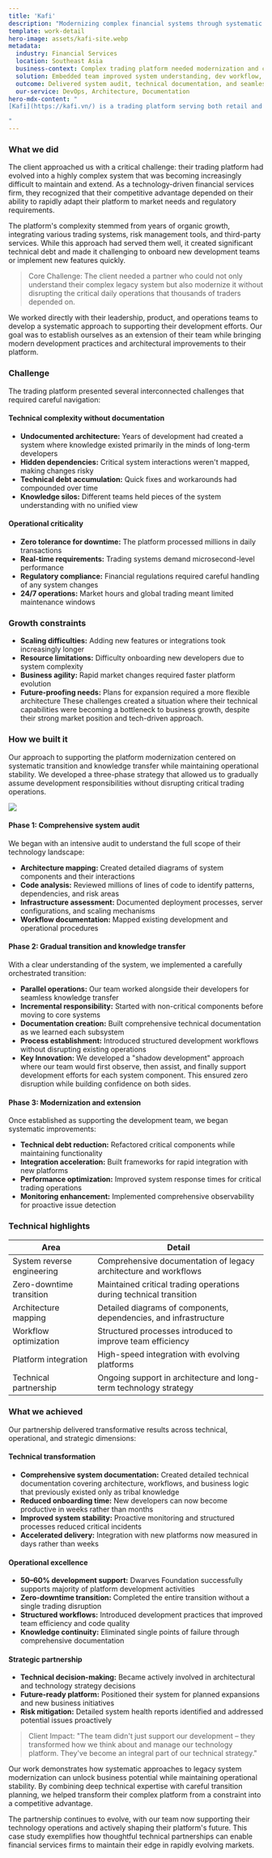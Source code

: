 ```yaml
---
title: 'Kafi'
description: "Modernizing complex financial systems through systematic transition"
template: work-detail
hero-image: assets/kafi-site.webp
metadata:
  industry: Financial Services
  location: Southeast Asia
  business-context: Complex trading platform needed modernization and clear documentation
  solution: Embedded team improved system understanding, dev workflow, and platform stability
  outcome: Delivered system audit, technical documentation, and seamless team integration
  our-service: DevOps, Architecture, Documentation
hero-mdx-content: "
[Kafi](https://kafi.vn/) is a trading platform serving both retail and institutional clients across Southeast Asia. We joined their team to document a complex legacy system, streamline workflows, and ensure zero-downtime handover. Our role covered architecture mapping, development process improvements, and long-term technical planning.

"
---
```


### What we did

The client approached us with a critical challenge: their trading platform had evolved into a highly complex system that was becoming increasingly difficult to maintain and extend. As a technology-driven financial services firm, they recognized that their competitive advantage depended on their ability to rapidly adapt their platform to market needs and regulatory requirements.

The platform's complexity stemmed from years of organic growth, integrating various trading systems, risk management tools, and third-party services. While this approach had served them well, it created significant technical debt and made it challenging to onboard new development teams or implement new features quickly.

> Core Challenge: The client needed a partner who could not only understand their complex legacy system but also modernize it without disrupting the critical daily operations that thousands of traders depended on.

We worked directly with their leadership, product, and operations teams to develop a systematic approach to supporting their development efforts. Our goal was to establish ourselves as an extension of their team while bringing modern development practices and architectural improvements to their platform.

### Challenge

The trading platform presented several interconnected challenges that required careful navigation:

#### Technical complexity without documentation

- **Undocumented architecture:** Years of development had created a system where knowledge existed primarily in the minds of long-term developers
- **Hidden dependencies:** Critical system interactions weren't mapped, making changes risky
- **Technical debt accumulation:** Quick fixes and workarounds had compounded over time
- **Knowledge silos:** Different teams held pieces of the system understanding with no unified view

#### Operational criticality

- **Zero tolerance for downtime:** The platform processed millions in daily transactions
- **Real-time requirements:** Trading systems demand microsecond-level performance
- **Regulatory compliance:** Financial regulations required careful handling of any system changes
- **24/7 operations:** Market hours and global trading meant limited maintenance windows

### Growth constraints

- **Scaling difficulties:** Adding new features or integrations took increasingly longer
- **Resource limitations:** Difficulty onboarding new developers due to system complexity
- **Business agility:** Rapid market changes required faster platform evolution
- **Future-proofing needs:** Plans for expansion required a more flexible architecture
These challenges created a situation where their technical capabilities were becoming a bottleneck to business growth, despite their strong market position and tech-driven approach.

### How we built it

Our approach to supporting the platform modernization centered on systematic transition and knowledge transfer while maintaining operational stability. We developed a three-phase strategy that allowed us to gradually assume development responsibilities without disrupting critical trading operations.

![](assets/kafi-app.webp)

#### Phase 1: Comprehensive system audit

We began with an intensive audit to understand the full scope of their technology landscape:

- **Architecture mapping:** Created detailed diagrams of system components and their interactions
- **Code analysis:** Reviewed millions of lines of code to identify patterns, dependencies, and risk areas
- **Infrastructure assessment:** Documented deployment processes, server configurations, and scaling mechanisms
- **Workflow documentation:** Mapped existing development and operational procedures

#### Phase 2: Gradual transition and knowledge transfer

With a clear understanding of the system, we implemented a carefully orchestrated transition:

- **Parallel operations:** Our team worked alongside their developers for seamless knowledge transfer
- **Incremental responsibility:** Started with non-critical components before moving to core systems
- **Documentation creation:** Built comprehensive technical documentation as we learned each subsystem
- **Process establishment:** Introduced structured development workflows without disrupting existing operations
- **Key Innovation:** We developed a "shadow development" approach where our team would first observe, then assist, and finally support development efforts for each system component. This ensured zero disruption while building confidence on both sides.

#### Phase 3: Modernization and extension

Once established as supporting the development team, we began systematic improvements:

- **Technical debt reduction:** Refactored critical components while maintaining functionality
- **Integration acceleration:** Built frameworks for rapid integration with new platforms
- **Performance optimization:** Improved system response times for critical trading operations
- **Monitoring enhancement:** Implemented comprehensive observability for proactive issue detection

### Technical highlights

| Area                        | Detail                                                                 |
|-----------------------------|------------------------------------------------------------------------|
| System reverse engineering  | Comprehensive documentation of legacy architecture and workflows       |
| Zero-downtime transition    | Maintained critical trading operations during technical transition     |
| Architecture mapping        | Detailed diagrams of components, dependencies, and infrastructure      |
| Workflow optimization       | Structured processes introduced to improve team efficiency             |
| Platform integration        | High-speed integration with evolving platforms                         |
| Technical partnership       | Ongoing support in architecture and long-term technology strategy      |

### What we achieved

Our partnership delivered transformative results across technical, operational, and strategic dimensions:

#### Technical transformation

- **Comprehensive system documentation:** Created detailed technical documentation covering architecture, workflows, and business logic that previously existed only as tribal knowledge
- **Reduced onboarding time:** New developers can now become productive in weeks rather than months
- **Improved system stability:** Proactive monitoring and structured processes reduced critical incidents
- **Accelerated delivery:** Integration with new platforms now measured in days rather than weeks

#### Operational excellence

- **50–60% development support:** Dwarves Foundation successfully supports majority of platform development activities
- **Zero-downtime transition:** Completed the entire transition without a single trading disruption
- **Structured workflows:** Introduced development practices that improved team efficiency and code quality
- **Knowledge continuity:** Eliminated single points of failure through comprehensive documentation

#### Strategic partnership

- **Technical decision-making:** Became actively involved in architectural and technology strategy decisions
- **Future-ready platform:** Positioned their system for planned expansions and new business initiatives
- **Risk mitigation:** Detailed system health reports identified and addressed potential issues proactively

> Client Impact: "The team didn't just support our development – they transformed how we think about and manage our technology platform. They've become an integral part of our technical strategy."

Our work demonstrates how systematic approaches to legacy system modernization can unlock business potential while maintaining operational stability. By combining deep technical expertise with careful transition planning, we helped transform their complex platform from a constraint into a competitive advantage.

The partnership continues to evolve, with our team now supporting their technology operations and actively shaping their platform's future. This case study exemplifies how thoughtful technical partnerships can enable financial services firms to maintain their edge in rapidly evolving markets.